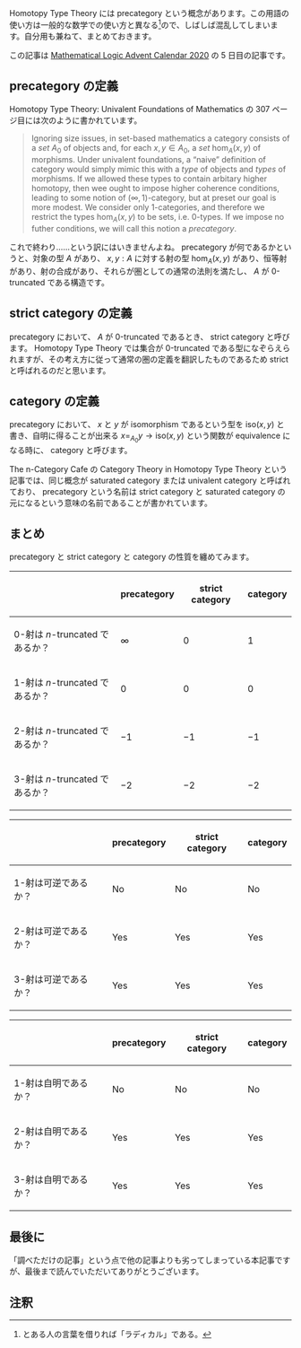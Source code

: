 Homotopy Type Theory には precategory という概念があります。この用語の使い方は一般的な数学での使い方と異なる<ref>とある人の言葉を借りれば「ラディカル」である。</ref>ので、しばしば混乱してしまいます。自分用も兼ねて、まとめておきます。

この記事は [https://adventar.org/calendars/5002 Mathematical Logic Advent Calendar 2020] の 5 日目の記事です。

== precategory の定義 ==

Homotopy Type Theory: Univalent Foundations of Mathematics の 307 ページ目には次のように書かれています。

<blockquote><p>Ignoring size issues, in set-based mathematics a category consists of a ''set'' \( A _ 0 \) of objects and, for each \( x, y \in A _ 0 \), a ''set'' \( \mathrm{hom} _ A ( x, y ) \) of morphisms. Under univalent foundations, a “naive” definition of category would simply mimic this with a ''type'' of objects and ''types'' of morphisms. If we allowed these types to contain arbitary higher homotopy, then wee ought to impose higher coherence conditions, leading to some notion of \( ( \infty, 1 ) \)-category, but at preset our goal is more modest. We consider only 1-categories, and therefore we restrict the types \( \mathrm{hom} _ A ( x, y ) \) to be sets, i.e. \( 0 \)-types. If we impose no futher conditions, we will call this notion a ''precategory''.</p></blockquote>

これで終わり……という訳にはいきませんよね。 precategory が何であるかというと、対象の型 \( A \) があり、 \( x, y : A \) に対する射の型 \( \mathrm{hom} _ A ( x, y ) \) があり、恒等射があり、射の合成があり、それらが圏としての通常の法則を満たし、 \( A \) が \( 0 \)-truncated である構造です。

== strict category の定義 ==

precategory において、 \( A \) が \( 0 \)-truncated であるとき、 strict category と呼びます。 Homotopy Type Theory では集合が \( 0 \)-truncated である型になぞらえられますが、その考え方に従って通常の圏の定義を翻訳したものであるため strict と呼ばれるのだと思います。

== category の定義 ==

precategory において、 \( x \) と \( y \) が isomorphism であるという型を \( \mathsf{iso} ( x, y ) \) と書き、自明に得ることが出来る \( x = _ { A _ 0 } y \to \mathsf{iso} ( x, y ) \) という関数が equivalence になる時に、 category と呼びます。

The n-Category Cafe の Category Theory in Homotopy Type Theory という記事では、同じ概念が saturated category または univalent category と呼ばれており、 precategory という名前は strict category と saturated category の元になるという意味の名前であることが書かれています。

== まとめ ==

precategory と strict category と category の性質を纏めてみます。

{|
!
! precategory
! strict category
! category
|-
! \( 0 \)-射は \( n \)-truncated であるか？
| \( \infty \)
| \( 0 \)
| \( 1 \)
|-
! \( 1 \)-射は \( n \)-truncated であるか？
| \( 0 \)
| \( 0 \)
| \( 0 \)
|-
! \( 2 \)-射は \( n \)-truncated であるか？
| \( -1 \)
| \( -1 \)
| \( -1 \)
|-
! \( 3 \)-射は \( n \)-truncated であるか？
| \( -2 \)
| \( -2 \)
| \( -2 \)
|}

{|
!
! precategory
! strict category
! category
|-
! \( 1 \)-射は可逆であるか？
| No
| No
| No
|-
! \( 2 \)-射は可逆であるか？
| Yes
| Yes
| Yes
|-
! \( 3 \)-射は可逆であるか？
| Yes
| Yes
| Yes
|}

{|
!
! precategory
! strict category
! category
|-
! \( 1 \)-射は自明であるか？
| No
| No
| No
|-
! \( 2 \)-射は自明であるか？
| Yes
| Yes
| Yes
|-
! \( 3 \)-射は自明であるか？
| Yes
| Yes
| Yes
|}

== 最後に ==

「調べただけの記事」という点で他の記事よりも劣ってしまっている本記事ですが、最後まで読んでいただいてありがとうございます。

== 注釈 ==

<references />
